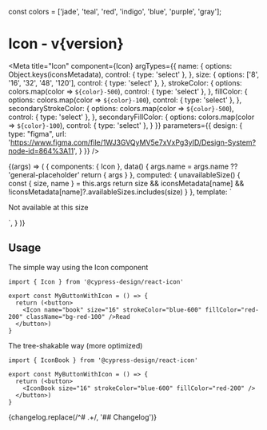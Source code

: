 const colors = ['jade', 'teal', 'red', 'indigo', 'blue', 'purple', 'gray'];

<h1>Icon<span className="text-lg font-normal"> - v{version}</span></h1>

<Meta
  title="Icon"
  component={Icon}
  argTypes={{
    name: {
      options: Object.keys(iconsMetadata),
      control: { type: 'select' },
    },
    size: {
      options: ['8', '16', '32', '48', '120'],
      control: { type: 'select' },
    },
    strokeColor: {
      options: colors.map(color => `${color}-500`),
      control: { type: 'select' },
    },
    fillColor: {
      options: colors.map(color => `${color}-100`),
      control: { type: 'select' },
    },
    secondaryStrokeColor: {
      options: colors.map(color => `${color}-500`),
      control: { type: 'select' },
    },
    secondaryFillColor: {
      options: colors.map(color => `${color}-100`),
      control: { type: 'select' },
    }
  }}
  parameters={{
    design: {
      type: "figma",
      url: 'https://www.figma.com/file/1WJ3GVQyMV5e7xVxPg3yID/Design-System?node-id=864%3A11',
    }
  }}
/>

<Canvas>
  <Story name="Icon">
    {(args) => (
      {
        components: { Icon },
        data() {
          args.name = args.name ?? 'general-placeholder'
          return { args }
        },
        computed: {
          unavailableSize() {
            const { size, name } = this.args
            return size && iconsMetadata[name] && !iconsMetadata[name]?.availableSizes.includes(size)
          }
        },
        template: `<div>
          <p v-if="this.unavailableSize" class="text-red-500 bg-red-50">Not available at this size</p>
          <Icon v-else v-bind="this.args" />
        </div>`,
      }
    )}
  </Story>
</Canvas>

<ArgsTable/>

## Usage

The simple way using the Icon component

```tsx
import { Icon } from '@cypress-design/react-icon'

export const MyButtonWithIcon = () => {
  return (<button>
    <Icon name="book" size="16" strokeColor="blue-600" fillColor="red-200" className="bg-red-100" />Read
  </button>)
}
```

The tree-shakable way (more optimized)

```tsx
import { IconBook } from '@cypress-design/react-icon'

export const MyButtonWithIcon = () => {
  return (<button>
    <IconBook size="16" strokeColor="blue-600" fillColor="red-200" />
  </button>)
}
```

<Description>
  {changelog.replace(/^# .+/, '## Changelog')}
</Description>